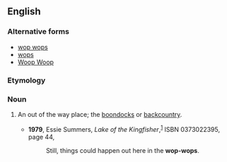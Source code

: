 ==English==

===Alternative forms===
* [[wop wops]]
* [[wops]]
* [[Woop Woop]]

===Etymology===
{{rfe|lang=en}}

===Noun===
{{en-noun|-}}

# {{label|en|New Zealand}} An out of the way place; the [[boondocks]] or [[backcountry]].
#* '''1979''', Essie Summers, ''Lake of the Kingfisher'',<sup>[http://books.google.com/books?id=WzvHkdA3q2wC]</sup> ISBN 0373022395, page 44,
#*: Still, things could happen out here in the '''wop-wops'''.